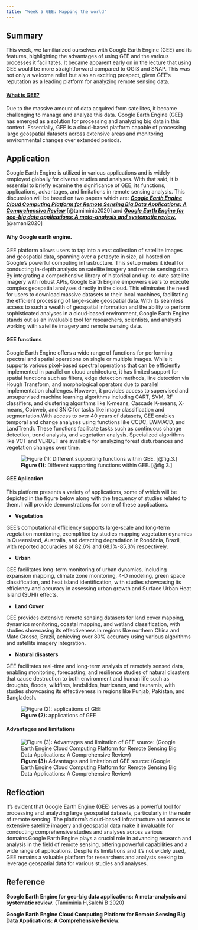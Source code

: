 ```yaml
---
title: "Week 5 GEE: Mapping the world"
---
```


## Summary

This week, we familiarized ourselves with Google Earth Engine (GEE) and its features, highlighting the advantages of using GEE and the various processes it facilitates. It became apparent early on in the lecture that using GEE would be more straightforward compared to QGIS and SNAP. This was not only a welcome relief but also an exciting prospect, given GEE's reputation as a leading platform for analyzing remote sensing data.

#### [**What is GEE?**]{.underline}

Due to the massive amount of data acquired from satellites, it became challenging to manage and analyze this data. Google Earth Engine (GEE) has emerged as a solution for processing and analyzing big data in this context. Essentially, GEE is a cloud-based platform capable of processing large geospatial datasets across extensive areas and monitoring environmental changes over extended periods.

## Application

Google Earth Engine is utilized in various applications and is widely employed globally for diverse studies and analyses. With that said, it is essential to briefly examine the significance of GEE, its functions, applications, advantages, and limitations in remote sensing analysis. This discussion will be based on two papers which are: [***Google Earth Engine Cloud Computing Platform for Remote Sensing Big Data Applications: A Comprehensive Review***]{.underline} [@tamiminia2020] and [***Google Earth Engine for geo-big data applications: A meta-analysis and systematic review.***]{.underline} [@amani2020]

#### **Why Google earth engine.**

GEE platform allows users to tap into a vast collection of satellite images and geospatial data, spanning over a petabyte in size, all hosted on Google's powerful computing infrastructure. This setup makes it ideal for conducting in-depth analysis on satellite imagery and remote sensing data. By integrating a comprehensive library of historical and up-to-date satellite imagery with robust APIs, Google Earth Engine empowers users to execute complex geospatial analyses directly in the cloud. This eliminates the need for users to download massive datasets to their local machines, facilitating the efficient processing of large-scale geospatial data. With its seamless access to such a wealth of geospatial information and the ability to perform sophisticated analyses in a cloud-based environment, Google Earth Engine stands out as an invaluable tool for researchers, scientists, and analysts working with satellite imagery and remote sensing data.

#### GEE functions

Google Earth Engine offers a wide range of functions for performing spectral and spatial operations on single or multiple images. While it supports various pixel-based spectral operations that can be efficiently implemented in parallel on cloud architecture, it has limited support for spatial functions such as filters, edge detection methods, line detection via Hough Transform, and morphological operators due to parallel implementation challenges. However, it provides access to supervised and unsupervised machine learning algorithms including CART, SVM, RF classifiers, and clustering algorithms like K-means, Cascade K-means, X-means, Cobweb, and SNIC for tasks like image classification and segmentation.With access to over 40 years of datasets, GEE enables temporal and change analyses using functions like CCDC, EWMACD, and LandTrendr. These functions facilitate tasks such as continuous change detection, trend analysis, and vegetation analysis. Specialized algorithms like VCT and VERDET are available for analyzing forest disturbances and vegetation changes over time.

![**Figure (1):** Different supporting functions within GEE. [@fig.3.]](week6-1.png){fig-align="center"}

#### GEE Aplication

This platform presents a variety of applications, some of which will be depicted in the figure below along with the frequency of studies related to them. I will provide demonstrations for some of these applications.

-   **Vegetation**

GEE's computational efficiency supports large-scale and long-term vegetation monitoring, exemplified by studies mapping vegetation dynamics in Queensland, Australia, and detecting degradation in Rondônia, Brazil, with reported accuracies of 82.6% and 68.1%-85.3% respectively.

-   **Urban**

GEE facilitates long-term monitoring of urban dynamics, including expansion mapping, climate zone monitoring, 4-D modeling, green space classification, and heat island identification, with studies showcasing its efficiency and accuracy in assessing urban growth and Surface Urban Heat Island (SUHI) effects.

-   **Land Cover**

GEE provides extensive remote sensing datasets for land cover mapping, dynamics monitoring, coastal mapping, and wetland classification, with studies showcasing its effectiveness in regions like northern China and Mato Grosso, Brazil, achieving over 80% accuracy using various algorithms and satellite imagery integration.

-   **Natural disasters**

GEE facilitates real-time and long-term analysis of remotely sensed data, enabling monitoring, forecasting, and resilience studies of natural disasters that cause destruction to both environment and human life such as droughts, floods, wildfires, landslides, hurricanes, and tsunamis, with studies showcasing its effectiveness in regions like Punjab, Pakistan, and Bangladesh.

![**Figure (2):** applications of GEE](week%206-2.png){fig-align="center"}

#### Advantages and limitations

![**Figure (3):** Advantages and limitation of GEE source: (Google Earth Engine Cloud Computing Platform for Remote Sensing Big Data Applications: A Comprehensive Review)](week6%20advantages.png){fig-align="center"}

## Reflection

It's evident that Google Earth Engine (GEE) serves as a powerful tool for processing and analyzing large geospatial datasets, particularly in the realm of remote sensing. The platform's cloud-based infrastructure and access to extensive satellite imagery and geospatial data make it invaluable for conducting comprehensive studies and analyses across various domains.Google Earth Engine plays a crucial role in advancing research and analysis in the field of remote sensing, offering powerful capabilities and a wide range of applications. Despite its limitations and it's not widely used, GEE remains a valuable platform for researchers and analysts seeking to leverage geospatial data for various studies and analyses.

## Reference

**Google Earth Engine for geo-big data applications: A meta-analysis and systematic review.** (Tamiminia H,Salehi B 2020)

**Google Earth Engine Cloud Computing Platform for Remote Sensing Big Data Applications: A Comprehensive Review.**
